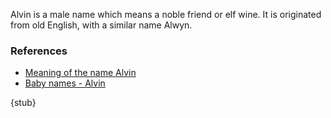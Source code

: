 Alvin is a male name which means a noble friend or elf wine. It is originated from old English, with a similar name Alwyn.

===References===
* [http://baby-names.adoption.com/search/Alvin.html Meaning of the name Alvin]
* [http://www.weddingvendors.com/baby-names/letter/a/page-9/ Baby names - Alvin]

{stub}